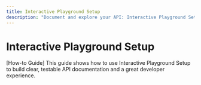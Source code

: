 ```yaml
---
title: Interactive Playground Setup
description: "Document and explore your API: Interactive Playground Setup in the API docs and playground."
---
```


# Interactive Playground Setup

[How-to Guide] This guide shows how to use Interactive Playground Setup to build clear, testable API documentation and a great developer experience.

